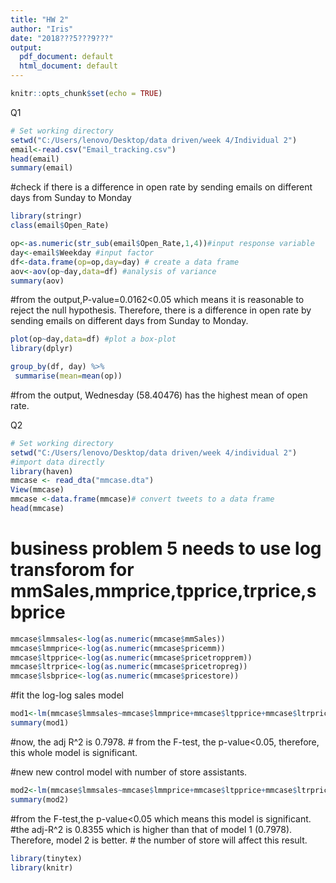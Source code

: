 ---
title: "HW 2"
author: "Iris"
date: "2018???5???9???"
output:
  pdf_document: default
  html_document: default
---

```{r setup, include=FALSE}
knitr::opts_chunk$set(echo = TRUE)
```


############ Q1 ########

########################

```{r}
# Set working directory
setwd("C:/Users/lenovo/Desktop/data driven/week 4/Individual 2")
email<-read.csv("Email_tracking.csv")
head(email)
summary(email)
```

#check if there is a difference in open rate by sending emails on different days from Sunday to Monday
```{r}
library(stringr)
class(email$Open_Rate)

op<-as.numeric(str_sub(email$Open_Rate,1,4))#input response variable
day<-email$Weekday #input factor
df<-data.frame(op=op,day=day) # create a data frame
aov<-aov(op~day,data=df) #analysis of variance
summary(aov)

```

#from the output,P-value=0.0162<0.05 which means it is reasonable to reject the null hypothesis. Therefore, there is a difference in open rate by sending emails on different days from Sunday to Monday.


```{r}

plot(op~day,data=df) #plot a box-plot
library(dplyr)

group_by(df, day) %>%
 summarise(mean=mean(op))
```
 
 #from the output, Wednesday (58.40476) has the highest mean of open rate.











############## Q2  ##########

################################


```{r}
# Set working directory
setwd("C:/Users/lenovo/Desktop/data driven/week 4/individual 2")
#import data directly
library(haven)
mmcase <- read_dta("mmcase.dta")
View(mmcase)
mmcase <-data.frame(mmcase)# convert tweets to a data frame
head(mmcase)
```
# business problem 5 needs to use log transforom for mmSales,mmprice,tpprice,trprice,sbprice

```{r}

mmcase$lmmsales<-log(as.numeric(mmcase$mmSales))
mmcase$lmmprice<-log(as.numeric(mmcase$pricemm))
mmcase$ltpprice<-log(as.numeric(mmcase$pricetropprem))
mmcase$ltrprice<-log(as.numeric(mmcase$pricetropreg))
mmcase$lsbprice<-log(as.numeric(mmcase$pricestore))

```

#fit the log-log sales model
```{r}

mod1<-lm(mmcase$lmmsales~mmcase$lmmprice+mmcase$ltpprice+mmcase$ltrprice+mmcase$lsbprice+mmcase$admm+mmcase$adtropprem+mmcase$adtropreg+mmcase$adstore)
summary(mod1)
```
#now, the adj R^2 is 0.7978.
# from the F-test, the p-value<0.05, therefore, this whole model is significant.




#new new control model with number of store assistants.
```{r}
mod2<-lm(mmcase$lmmsales~mmcase$lmmprice+mmcase$ltpprice+mmcase$ltrprice+mmcase$lsbprice+mmcase$admm+mmcase$adtropprem+mmcase$adtropreg+mmcase$adstore+mmcase$storeAssistants)
summary(mod2)
```
#from the F-test,the p-value<0.05 which means this model is significant.
#the adj-R^2 is 0.8355 which is higher than that of model 1 (0.7978). Therefore, model 2 is better.
# the number of store will affect this result.


```{r}
library(tinytex)
library(knitr)
```

